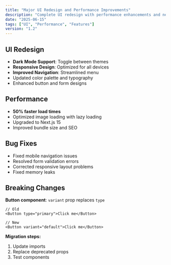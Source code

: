 ```yaml
---
title: "Major UI Redesign and Performance Improvements"
description: "Complete UI redesign with performance enhancements and new features."
date: "2025-06-15"
tags: ["UI", "Performance", "Features"]
version: "1.2"
---
```


## UI Redesign

<ImageViewer 
  src="https://images.unsplash.com/photo-1515879218367-8466d910aaa4?w=900&auto=format&fit=crop&q=60&ixlib=rb-4.1.0&ixid=M3wxMjA3fDB8MHxzZWFyY2h8Mnx8Y29kZXxlbnwwfHwwfHx8MA%3D%3D" 
  alt="New UI Design" 
  caption="Redesigned interface with modern styling"
/>

- **Dark Mode Support**: Toggle between themes
- **Responsive Design**: Optimized for all devices
- **Improved Navigation**: Streamlined menu
- Updated color palette and typography
- Enhanced button and form designs

## Performance

- **50% faster load times**
- Optimized image loading with lazy loading
- Upgraded to Next.js 15
- Improved bundle size and SEO

## Bug Fixes

- Fixed mobile navigation issues
- Resolved form validation errors
- Corrected responsive layout problems
- Fixed memory leaks

## Breaking Changes

<Accordion title="Migration Details">

**Button component**: `variant` prop replaces `type`

```tsx
// Old
<Button type="primary">Click me</Button>

// New
<Button variant="default">Click me</Button>
```

**Migration steps:**
1. Update imports
2. Replace deprecated props
3. Test components

</Accordion>